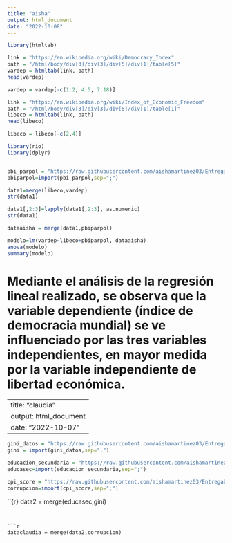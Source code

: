 ---
title: "aisha"
output: html_document
date: "2022-10-08"
---

```{r}
library(htmltab)

link = "https://en.wikipedia.org/wiki/Democracy_Index"
path = "/html/body/div[3]/div[3]/div[5]/div[1]/table[5]"
vardep = htmltab(link, path)
head(vardep)
```
```{r}
vardep = vardep[-c(1:2, 4:5, 7:18)]

link = "https://en.wikipedia.org/wiki/Index_of_Economic_Freedom"
path = "/html/body/div[3]/div[3]/div[5]/div[1]/table[1]"
libeco = htmltab(link, path)
head(libeco)
```


```{r}
libeco = libeco[-c(2,4)]

library(rio)
library(dplyr)


pbi_parpol = "https://raw.githubusercontent.com/aishamartinez03/Entregables-EST/main/pbi_parpol.csv"
pbiparpol=import(pbi_parpol,sep=";")

data1=merge(libeco,vardep)
str(data1)
```

```{r}
data1[,2:3]=lapply(data1[,2:3], as.numeric)
str(data1)
```

```{r}
dataaisha = merge(data1,pbiparpol)
```

```{r}
modelo=lm(vardep~libeco+pbiparpol, dataaisha)
anova(modelo)
summary(modelo)
```

# Mediante el análisis de la regresión lineal realizado, se observa que la variable dependiente (índice de democracia mundial) se ve influenciado por las tres variables independientes, en mayor medida por la variable independiente de libertad económica.





---
title: "claudia"
output: html_document
date: "2022-10-07"
---


```{r}
gini_datos = "https://raw.githubusercontent.com/aishamartinez03/Entregables-EST/main/giniexport.csv"
gini = import(gini_datos,sep=",")

```

```{r}
educacion_secundaria = "https://raw.githubusercontent.com/aishamartinez03/Entregables-EST/main/educacion_secundaria.csv"
educasec=import(educacion_secundaria,sep=";")
```


```{r}
cpi_score = "https://raw.githubusercontent.com/aishamartinez03/Entregables-EST/main/cpi_score.csv"
corrupcion=import(cpi_score,sep=";")
```


``{r}
data2 = merge(educasec,gini)
```


```{r}
dataclaudia = merge(data2,corrupcion)
```

